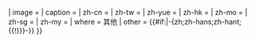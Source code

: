 {{各地中文名/infobox
| t = yes
| name = {{#if:{{{english|}}}|<span style = "font-size: 88%; font-weight: normal;">{{{english}}}</span>}}
| image = {{{image|}}}
| caption = {{{caption|}}}
| zh-cn = {{{putonghua|}}}
| zh-tw = {{{taiwan|}}}
| zh-yue = {{{cantonese|}}}
| zh-hk = {{{hongkong|}}}
| zh-mo = {{{macau|}}}
| zh-sg = {{{singapore|}}}
| zh-my = {{{malaysia|}}}
| where = 其他
| other = {{#if:{{{other|}}}|-{zh;zh-hans;zh-hant;{{!}}{{{other}}}}-}}
}}<noinclude>{{Documentation}}</noinclude>